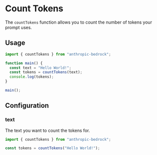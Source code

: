 # Count Tokens

The `countTokens` function allows you to count the number of tokens your prompt uses.

## Usage

```typescript
import { countTokens } from "anthropic-bedrock";

function main() {
  const text = "Hello World!";
  const tokens = countTokens(text);
  console.log(tokens);
}

main();
```

## Configuration

### text

The text you want to count the tokens for.

```typescript {3}
import { countTokens } from "anthropic-bedrock";

const tokens = countTokens("Hello World!");
```
